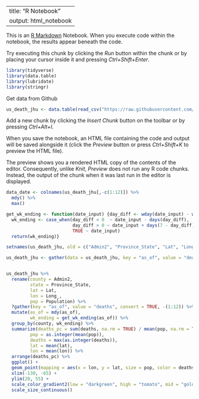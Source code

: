 ---
title: "R Notebook"
output: html_notebook
  ---

This is an [R Markdown](http://rmarkdown.rstudio.com) Notebook. When you execute code within the notebook, the results appear beneath the code. 

Try executing this chunk by clicking the *Run* button within the chunk or by placing your cursor inside it and pressing *Ctrl+Shift+Enter*. 

```r
library(tidyverse)
library(data.table)
library(lubridate)
library(stringr)
```

Get data from Github
```r
us_death_jhu <- data.table(read_csv("https://raw.githubusercontent.com/mariobonifacio/COVID-19/master/csse_covid_19_data/csse_covid_19_time_series/time_series_covid19_deaths_US.csv"))
```

Add a new chunk by clicking the *Insert Chunk* button on the toolbar or by pressing *Ctrl+Alt+I*.

When you save the notebook, an HTML file containing the code and output will be saved alongside it (click the *Preview* button or press *Ctrl+Shift+K* to preview the HTML file).

The preview shows you a rendered HTML copy of the contents of the editor. Consequently, unlike *Knit*, *Preview* does not run any R code chunks. Instead, the output of the chunk when it was last run in the editor is displayed.

```r
data_date <- colnames(us_death_jhu[,-c(1:12)]) %>% 
  mdy() %>% 
  max()
```


```r
get_wk_ending <- function(date_input) {day_diff <- wday(date_input) - wday(data_date)
  wk_ending <- case_when(day_diff < 0  ~ date_input - days(day_diff),
                         day_diff > 0 ~ date_input + days(7 - day_diff),
                         TRUE ~ date_input)
  return(wk_ending)}


```


```r
setnames(us_death_jhu, old = c("Admin2", "Province_State", "Lat", "Long_", "Population"), new = c("county", "state", "lat", "lon", "pop"))

us_death_jhu <- gather(data = us_death_jhu, key = "as_of", value = "deaths", convert = TRUE, -(1:12))


us_death_jhu %>% 
  rename(county = Admin2,
         state = Province_State,
         lat = Lat,
         lon = Long_,
         pop = Population) %>% 
  ?gather(key = "as_of", value = "deaths", convert = TRUE, -(1:12)) %>%
  mutate(as_of = mdy(as_of),
         wk_ending = get_wk_ending(as_of)) %>% 
  group_by(county, wk_ending) %>% 
  summarize(deaths_pc = sum(deaths, na.rm = TRUE) / mean(pop, na.rm = TRUE),
         pop = as.integer(mean(pop)),
         deaths = max(as.integer(deaths)),
         lat = mean(lat),
         lon = mean(lon)) %>%
  arrange(deaths_pc) %>% 
  ggplot() +
  geom_point(mapping = aes(x = lon, y = lat, size = pop, color = deaths_pc), shape = 15) +
  xlim(-130, -65) +
  ylim(20, 55) +
  scale_color_gradient2(low = "darkgreen", high = "tomato", mid = "goldenrod", midpoint = median(deaths_pc, na.rm = TRUE), na.value = "lightgray") +
  scale_size_continuous()




```

